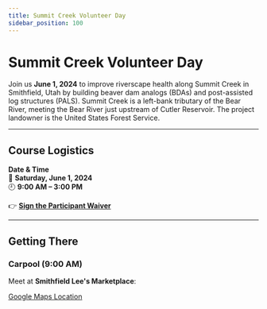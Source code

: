 ```yaml
---
title: Summit Creek Volunteer Day
sidebar_position: 100
---
```


# Summit Creek Volunteer Day

Join us **June 1, 2024** to improve riverscape health along Summit Creek in Smithfield, Utah by building beaver dam analogs (BDAs) and post-assisted log structures (PALS). Summit Creek is a left-bank tributary of the Bear River, meeting the Bear River just upstream of Cutler Reservoir. The project landowner is the United States Forest Service.

---

## Course Logistics

**Date & Time**  
📅 **Saturday, June 1, 2024**  
🕘 **9:00 AM – 3:00 PM**

👉 [**Sign the Participant Waiver**](https://docs.google.com/forms/d/e/1FAIpQLSeTl3N3MMi2PSHMfmoBBrjkydbKdA_27vrb-1fi9DAA03bpQA/viewform?usp=sf_link)

---

## Getting There

### Carpool (9:00 AM)

Meet at **Smithfield Lee's Marketplace**:

[Google Maps Location](https://maps.app.goo.gl/YM5PbXMJhAs7Ya4MA)


<GoogleSlides
  src="https://www.google.com/maps/embed?pb=!1m14!1m8!1m3!1d40009.7474226166!2d-111.87653303585776!3d41.8123122232438!3m2!1i1024!2i768!4f13.1!3m3!1m2!1s0x875462ca9efeeb81%3A0x20b6b4911c16be42!2sLee&#39;s%20Marketplace!5e0!3m2!1sen!2sus!4v1712849501998!5m2!1sen!2sus"
  title="Smithfield Lee's Marketplace Map"
  width="100%"
  height="400"
  style={{border:0}}
  allowfullscreen
/>
